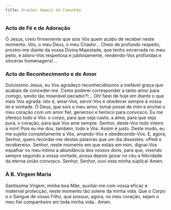 ```yaml
---
title: Orações depois da Comunhão
---
```


### Acto de Fé e de Adoração

Ó Jesus, creio firmemente que sois Vós quem acabo de receber neste momento.
Vós, o meu Deus, o meu Criador... Cheio de profundo respeito, prostro-me
diante da vossa Divina Majestade, que tenho encerrada no meu peito, e
adoro-Vos respeitosa e jubilosamente, rendendo-Vos profundas e sinceras
homenagens!...

### Acto de Reconhecimento e de Amor

Dulcíssimo Jesus, eu Vos agradeço reconhecidíssimo a inefável graça que
acabais de conceder-me. Como poderei corresponder a tanto amor para comigo,
sendo tão miserável pecador?!... Oh! farei de hoje em diante o que mais Vos
agrada: isto é, amar-Vos, servir-Vos e obedecer sempre à vossa lei e
vontade. Ó Deus, que sois o meu amor, tomai posse de mim e enchei o meu
coração com um amor fiel, generoso e heróico para convosco. Eu me ofereço
todo a Vós: o corpo, para que seja casto; a alma, para que seja pura; o
coração, para que Vos ame sempre. Senhor, deste-Vos todo inteiro a mim! Pois
eu me dou, também, todo a Vós. Assim é justo. Deste modo, eu me sujeito
completamente a Vós, amando-Vos e obedecendo-Vos. E, agora, Senhor, quero
recordar-me destas palavras que um dia dissestes: «Pedi e recebereis».
Senhor, neste momento em que estais em mim, dignai-Vos espalhar no meu
íntimo a abundância dos vossos dons, para que, vivendo sempre segundo a
vossa vontade, possa depois gozar no céu a felicidade da eterna união
convosco. Senhor, Senhor, ouvi esta minha súplica! Amen.

### À B. Virgem Maria

Santíssima Virgem, minha boa Mãe, auxiliai-me com vossa eficaz e maternal
protecção, neste momento tão solene da minha vida. Que o Corpo e o Sangue de
vosso Filho, que possuo, agora, no meu coração, sejam o meu fiel companheiro
em toda minha vida.. Amen.
